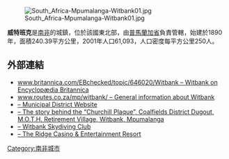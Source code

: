 [[Image:South_Africa-Mpumalanga-Witbank01.jpg|right]]

'''威特班克'''是[[南非|南非]]的城鎮，位於該國東北部，由[[普馬蘭加省|普馬蘭加省]]負責管轄，始建於1890年，面積240.39平方公里，2001年人口61,093，人口密度每平方公里250人。

==外部連結==
*[http://www.britannica.com/EBchecked/topic/646020/Witbank www.britannica.com/EBchecked/topic/646020/Witbank – Witbank on Encyclopædia Britannica] {{Wayback|url=http://www.britannica.com/EBchecked/topic/646020/Witbank |date=20120309041230 }}
*[https://web.archive.org/web/20130513055730/http://www.routes.co.za/mp/witbank/index.html www.routes.co.za/mp/witbank/ – General information about Witbank]
*[http://www.emalahlenionline.co.za/emalahleni/ – Municipal District Website]{{dead link|date=2017年12月 |bot=InternetArchiveBot |fix-attempted=yes }}
*[http://www.moth.org.za/moth751.htm – The story behind the “Churchill Plaque”, Coalfields District Dugout, M.O.T.H. Retirement Village, Witbank, Mpumalanga]{{dead link|date=2017年12月 |bot=InternetArchiveBot |fix-attempted=yes }}
*[http://www.dropzone.co.za/ – Witbank Skydiving Club] {{Wayback|url=http://www.dropzone.co.za/ |date=20210301201707 }}
*[http://www.theridge.co.za – The Ridge Casino & Entertainment Resort] {{Wayback|url=http://www.theridge.co.za/ |date=20210306101820 }}

{{SouthAfrica-geo-stub}}
[[Category:南非城市|Category:南非城市]]